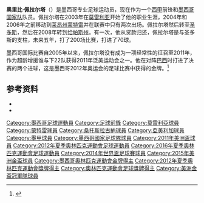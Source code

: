 {{NoteTA
|T=zh-hans:奥里比·佩拉尔塔;zh-hk:奧利比·柏拉達;zh-tw:奧里比·佩拉爾塔;
|1=zh-hans:佩拉尔塔;zh-hk:柏拉達;zh-tw:佩拉爾塔;
|2=zh-hans:奥里比;zh-hk:奧利比;zh-tw:奧里比;
}}
{{Infobox football biography
| name        = 奧里比·佩拉爾塔
| fullname    = Oribe Peralta Morones<ref name="FIFA">{{cite web|url=http://www.fifadata.com/document/FWC/2014/pdf/FWC_2014_SquadLists.pdf|title=2014 FIFA World Cup Brazil: List of players|publisher=FIFA.com|page=24|accessdate=14 July 2014|format=PDF|archive-date=2017-08-06|archive-url=https://web.archive.org/web/20170806141058/http://www.fifadata.com/document/FWC/2014/pdf/FWC_2014_SquadLists.pdf|dead-url=no}}</ref>
| image       = Oribe Peralta 2014.jpg
| image_size  = 200px
| caption     = Peralta in 2014
| birth_date  = {{birth date and age|1984|1|12|df=y}}
| birth_place = [[墨西哥|墨西哥]][[托雷翁|托雷翁]] 
| height      = {{height|meters=1.77}}<ref name="FIFA" />
| position    = [[前鋒_(足球)|前鋒]]
| currentclub = [[美洲足球俱樂部_(墨西哥)|美洲足球俱樂部]]
| clubnumber  = 24
| clubs1 = [[莫雷利亞君主競技俱樂部|莫雷利亞]]
| clubs2 = [[萊昂足球會|萊昂]]
| years1 = 2003
| years2 = 2003–2004
| caps1 = 2
| caps2 = 33
| goals1 = 1
| goals2 = 10
| years3 = 2004–2006 
| years4= 2006
| years5 = 2006–2014
| years6 = 2008–2009
| years7 = 2014–
| clubs3 = [[蒙特雷足球俱樂部|蒙特雷]] 
| clubs5 = [[桑托斯拉古納俱樂部|桑托斯拉古納]]
| clubs6 = → [[基亞帕斯足球會|基亞帕斯]] (借出)
| clubs7 = [[美洲足球俱樂部_(墨西哥)|美洲足球俱樂部]]
| caps3 = 64
| caps4 = 2
| caps5 = 225
| caps6 = 35
| caps7 = 80
| goals3 = 11
| goals4= 0
| goals5 = 85
| goals6 = 12
| goals7 = 35
| nationalteam1 = [[墨西哥國家足球隊|墨西哥]]
| nationalteam2 = [[墨西哥23歲以下國家足球隊|墨西哥奧運]]
| nationalyears1 = 2005–
| nationalyears2 = 2011–2016
| nationalcaps1 = 51
| nationalcaps2 = 16
| nationalgoals1 = 23
| nationalgoals2 = 11
| medaltemplates       = 
{{MedalCountry|{{MEX}}}}
{{MedalSport|Men's [[Association_football|Football]]}}
{{Medal|W|[[CONCACAF_Gold_Cup|CONCACAF Gold Cup]]|[[2015_CONCACAF_Gold_Cup|2015]]}}
{{MedalCompetition|[[Pan_American_Games|Pan American Games]]}}
{{MedalGold|[[2011_Pan_American_Games|2011 Guadalajara]]|[[Football_at_the_2011_Pan_American_Games_–_Men's_tournament|Team Competition]]}}
{{MedalCompetition|[[Olympic_Games|Olympic Games]]}}
{{MedalGold|[[2012_Summer_Olympics|2012 London]]|[[Football_at_the_2012_Summer_Olympics_–_Men's_tournament|Team Competition]]}}
| pcupdate    = 23 July 2016
| ntupdate    = 13 June 2016
}}'''奥里比·佩拉尔塔'''（{{bd|1984年|1月12日|CATiDX==P}}）是墨西哥专业足球运动员，现在作为一个[[西甲|西甲]]前锋和[[墨西哥国家足球队|墨西哥国家队]]队员。佩拉尔塔在2003年在[[莫雷利亚|莫雷利亚]]开始了他的职业生涯，2004年和2006年之前移动到[[莱昂州|莱昂州]][[蒙特雷|蒙特雷]]并在联赛中只有两次出场。佩拉尔塔然后转至[[圣多斯|圣多斯]]，然后在2008年转到[[恰帕斯州|恰帕斯州]]。有一次，他从贷款归还，佩拉尔塔是与圣多斯的支柱，未来五年，打了200场比赛，打进了70球。

墨西哥国际比赛自2005年以来，佩拉尔塔没有成为一项经常性的征召至2011年，作为超龄增援谁与下22队获得2011年泛美运动会之一。他在对阵[[巴西国家足球队|巴西]]时打进了决赛的两个进球，这是墨西哥2012年奥运会的足球比赛中获得的金牌。<ref>{{Cite web |url=http://www.mediotiempo.com/jugador/oribe-peralta%26id_torneo%3D414%26id_liga%3D1 |title=存档副本 |access-date=2017-12-16 |archive-date=2016-03-04 |archive-url=https://web.archive.org/web/20160304110245/http://www.mediotiempo.com/jugador/oribe-peralta%26id_torneo%3D414%26id_liga%3D1 |dead-url=no }}</ref>

== 参考资料 ==
<references/>
{{commons category|Oribe Peralta}}
* {{Medio Tiempo|oribe-peralta}}
*{{NFT player|pid=10824}}

{{Navboxes colour
|title=墨西哥参赛名单
|bg = #016549
|fg = White
|bordercolor =#CE1126
|list1=
{{2012年奧運會男子足球墨西哥參賽名單}}
{{2014年世界盃足球賽墨西哥參賽名單}}
{{百年美洲國家盃墨西哥參賽名單}}
{{2017年洲際國家盃墨西哥參賽名單}}
{{2018年世界杯足球赛墨西哥参赛名单}}
}}

{{DEFAULTSORT:Peralta, Oribe}}
[[Category:墨西哥足球運動員|Category:墨西哥足球運動員]]
[[Category:足球前鋒|Category:足球前鋒]]
[[Category:莫雷利亞球員|Category:莫雷利亞球員]]
[[Category:蒙特雷球員|Category:蒙特雷球員]]
[[Category:桑托斯拉古納球員|Category:桑托斯拉古納球員]]
[[Category:亞美利加球員|Category:亞美利加球員]]
[[Category:墨甲球員|Category:墨甲球員]]
[[Category:墨西哥國家足球隊球員|Category:墨西哥國家足球隊球員]]
[[Category:2011年美洲盃球員|Category:2011年美洲盃球員]]
[[Category:2012年夏季奧林匹克運動會足球運動員|Category:2012年夏季奧林匹克運動會足球運動員]]
[[Category:2016年夏季奧林匹克運動會足球運動員|Category:2016年夏季奧林匹克運動會足球運動員]]
[[Category:2014年世界盃足球賽球員|Category:2014年世界盃足球賽球員]]
[[Category:2015年美洲金盃球員|Category:2015年美洲金盃球員]]
[[Category:墨西哥奧林匹克運動會金牌得主|Category:墨西哥奧林匹克運動會金牌得主]]
[[Category:2012年夏季奧林匹克運動會獎牌得主|Category:2012年夏季奧林匹克運動會獎牌得主]]
[[Category:奧林匹克運動會足球獎牌得主|Category:奧林匹克運動會足球獎牌得主]]
[[Category:美洲金盃冠軍隊球員|Category:美洲金盃冠軍隊球員]]